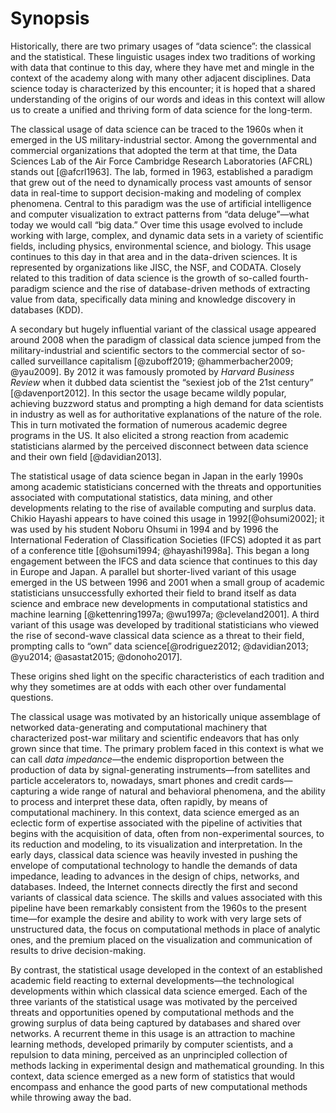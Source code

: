 # Synopsis

Historically, there are two primary usages of "data science": the classical and the statistical. These linguistic usages index two traditions of working with data that continue to this day, where they have met and mingle in the context of the academy along with many other adjacent disciplines. Data science today is characterized by this encounter; it is hoped that a shared understanding of the origins of our words and ideas in this context will allow us to create a unified and thriving form of data science for the long-term.

The classical usage of data science can be traced to the 1960s when it emerged in the US military-industrial sector. Among the governmental and commercial organizations that adopted the term at that time, the Data Sciences Lab of the Air Force Cambridge Research Laboratories (AFCRL) stands out [@afcrl1963]. The lab, formed in 1963, established a paradigm that grew out of the need to dynamically process vast amounts of sensor data in real-time to support decision-making and modeling of complex phenomena. Central to this paradigm was the use of artificial intelligence and computer visualization to extract patterns from "data deluge"---what today we would call "big data." Over time this usage evolved to include working with large, complex, and dynamic data sets in a variety of scientific fields, including physics, environmental science, and biology. This usage continues to this day in that area and in the data-driven sciences. It is represented by organizations like JISC, the NSF, and CODATA. Closely related to this tradition of data science is the growth of so-called fourth-paradigm science and the rise of database-driven methods of extracting value from data, specifically data mining and knowledge discovery in databases (KDD).

A secondary but hugely influential variant of the classical usage appeared around 2008 when the paradigm of classical data science jumped from the military-industrial and scientific sectors to the commercial sector of so-called surveillance capitalism [@zuboff2019; @hammerbacher2009; @yau2009]. By 2012 it was famously promoted by *Harvard Business Review* when it dubbed data scientist the "sexiest job of the 21st century" [@davenport2012]. In this sector the usage became wildly popular, achieving buzzword status and prompting a high demand for data scientists in industry as well as for authoritative explanations of the nature of the role. This in turn motivated the formation of numerous academic degree programs in the US. It also elicited a strong reaction from academic statisticians alarmed by the perceived disconnect between data science and their own field [@davidian2013].

The statistical usage of data science began in Japan in the early 1990s among academic statisticians concerned with the threats and opportunities associated with computational statistics, data mining, and other developments relating to the rise of available computing and surplus data. Chikio Hayashi appears to have coined this usage in 1992[@ohsumi2002]; it was used by his student Noboru Ohsumi in 1994 and by 1996 the International Federation of Classification Societies (IFCS) adopted it as part of a conference title [@ohsumi1994; @hayashi1998a]. This began a long engagement between the IFCS and data science that continues to this day in Europe and Japan. A parallel but shorter-lived variant of this usage emerged in the US between 1996 and 2001 when a small group of academic statisticians unsuccessfully exhorted their field to brand itself as data science and embrace new developments in computational statistics and machine learning [@kettenring1997a; @wu1997a; @cleveland2001]. A third variant of this usage was developed by traditional statisticians who viewed the rise of second-wave classical data science as a threat to their field, prompting calls to "own" data science[@rodriguez2012; @davidian2013; @yu2014; @asastat2015; @donoho2017].

These origins shed light on the specific characteristics of each tradition and why they sometimes are at odds with each other over fundamental questions.

The classical usage was motivated by an historically unique assemblage of networked data-generating and computational machinery that characterized post-war military and scientific endeavors that has only grown since that time. The primary problem faced in this context is what we can call *data impedance*---the endemic disproportion between the production of data by signal-generating instruments---from satellites and particle accelerators to, nowadays, smart phones and credit cards---capturing a wide range of natural and behavioral phenomena, and the ability to process and interpret these data, often rapidly, by means of computational machinery. In this context, data science emerged as an eclectic form of expertise associated with the pipeline of activities that begins with the acquisition of data, often from non-experimental sources, to its reduction and modeling, to its visualization and interpretation. In the early days, classical data science was heavily invested in pushing the envelope of computational technology to handle the demands of data impedance, leading to advances in the design of chips, networks, and databases. Indeed, the Internet connects directly the first and second variants of classical data science. The skills and values associated with this pipeline have been remarkably consistent from the 1960s to the present time---for example the desire and ability to work with very large sets of unstructured data, the focus on computational methods in place of analytic ones, and the premium placed on the visualization and communication of results to drive decision-making.

By contrast, the statistical usage developed in the context of an established academic field reacting to external developments---the technological developments within which classical data science emerged. Each of the three variants of the statistical usage was motivated by the perceived threats and opportunities opened by computational methods and the growing surplus of data being captured by databases and shared over networks. A recurrent theme in this usage is an attraction to machine learning methods, developed primarily by computer scientists, and a repulsion to data mining, perceived as an unprincipled collection of methods lacking in experimental design and mathematical grounding. In this context, data science emerged as a new form of statistics that would encompass and enhance the good parts of new computational methods while throwing away the bad.

<!--# Although the classical usage of data science has both historical and structural priority over the statistical, within the academy the statistical usage is dominant. This is because classical data science has had, until quite recently, no academic roots, whereas statistics is well established in the academy, where it has long provided the natural, social, and applied sciences a lingua franca of the scientific method. When around 2013 the academy stepped in to meet the demands of workforce development prompted the by second-wave classical data science, and related initiatives coming from fourth-paradigm e-science … -->

<!--# At issue is the relative status of technology and of methods such as data mining. Captured best by Leo Breiman  -->